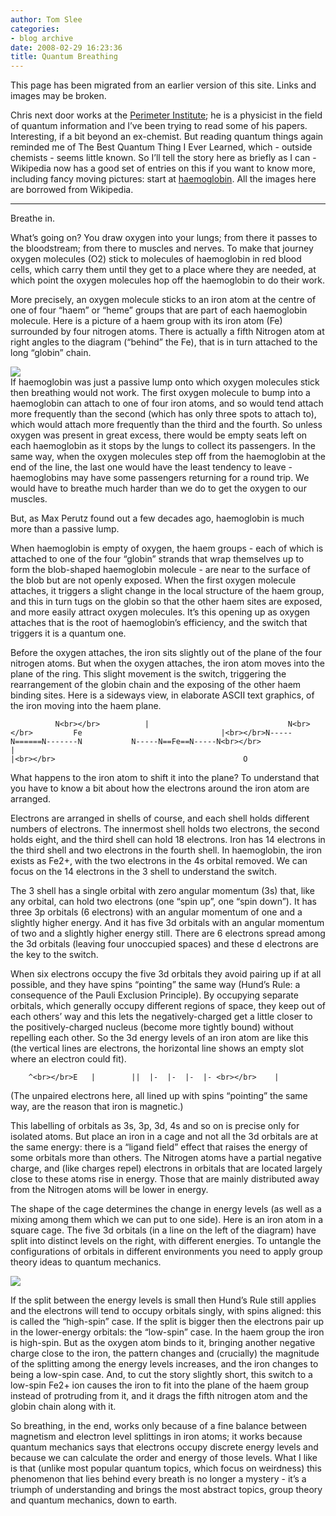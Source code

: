 ```yaml
---
author: Tom Slee
categories:
- blog archive
date: 2008-02-29 16:23:36
title: Quantum Breathing
---
```


::: {.callout-note}

This page has been migrated from an earlier version of this site. 
Links and images may be broken.

:::



				

Chris next door works at the [Perimeter Institute](http://www.perimeterinstitute.ca/); he is a physicist in the field of quantum information and I've been trying to read some of his papers. Interesting, if a bit beyond an ex-chemist. But reading quantum things again reminded me of The Best Quantum Thing I Ever Learned, which - outside chemists - seems little known. So I'll tell the story here as briefly as I can - Wikipedia now has a good set of entries on this if you want to know more, including fancy moving pictures: start at [haemoglobin](http://en.wikipedia.org/wiki/Hemoglobin). All the images here are borrowed from Wikipedia.

* * *

Breathe in.




What's going on? You draw oxygen into your lungs; from there it passes to the bloodstream; from there to muscles and nerves. To make that journey oxygen molecules (O2) stick to molecules of haemoglobin in red blood cells, which carry them until they get to a place where they are needed, at which point the oxygen molecules hop off the haemoglobin to do their work. 




More precisely, an oxygen molecule sticks to an iron atom at the centre of one of four "haem" or "heme" groups that are part of each haemoglobin molecule. Here is a picture of a haem group with its iron atom (Fe) surrounded by four nitrogen atoms. There is actually a fifth Nitrogen atom at right angles to the diagram ("behind" the Fe), that is in turn attached to the long "globin" chain.




![](http://docs.google.com/File?id=dfx7r5rf_108c2xffqct)  
If haemoglobin was just a passive lump onto which oxygen molecules stick then breathing would not work. The first oxygen molecule to bump into a haemoglobin can attach to one of four iron atoms, and so would tend attach more frequently than the second (which has only three spots to attach to), which would attach more frequently than the third and the fourth. So unless oxygen was present in great excess, there would be empty seats left on each haemoglobin as it stops by the lungs to collect its passengers. In the same way, when the oxygen molecules step off from the haemoglobin at the end of the line, the last one would have the least tendency to leave - haemoglobins may have some passengers returning for a round trip. We would have to breathe much harder than we do to get the oxygen to our muscles.




But, as Max Perutz found out a few decades ago, haemoglobin is much more than a passive lump. 




When haemoglobin is empty of oxygen, the haem groups - each of which is attached to one of the four "globin" strands that wrap themselves up to form the blob-shaped haemoglobin molecule - are near to the surface of the blob but are not openly exposed. When the first oxygen molecule attaches, it triggers a slight change in the local structure of the haem group, and this in turn tugs on the globin so that the other haem sites are exposed, and more easily attract oxygen molecules. It's this opening up as oxygen attaches that is the root of haemoglobin's efficiency, and the switch that triggers it is a quantum one.




Before the oxygen attaches, the iron sits slightly out of the plane of the four nitrogen atoms. But when the oxygen attaches, the iron atom moves into the plane of the ring. This slight movement is the switch, triggering the rearrangement of the globin chain and the exposing of the other haem binding sites. Here is a sideways view, in elaborate ASCII text graphics, of the iron moving into the haem plane.



    
              N<br></br>          |                               N<br></br>         Fe                               |<br></br>N-----N======N-------N           N-----N==Fe==N-----N<br></br>                                          |                                                                                 |<br></br>                                          O





What happens to the iron atom to shift it into the plane? To understand that you have to know a bit about how the electrons around the iron atom are arranged.





Electrons are arranged in shells of course, and each shell holds different numbers of electrons. The innermost shell holds two electrons, the second holds eight, and the third shell can hold 18 electrons. Iron has 14 electrons in the third shell and two electrons in the fourth shell. In haemoglobin, the iron exists as Fe2+, with the two electrons in the 4s orbital removed. We can focus on the 14 electrons in the 3 shell to understand the switch.




The 3 shell has a single orbital with zero angular momentum (3s) that, like any orbital, can hold two electrons (one "spin up", one "spin down"). It has three 3p orbitals (6 electrons) with an angular momentum of one and a slightly higher energy. And it has five 3d orbitals with an angular momentum of two and a slightly higher energy still. There are 6 electrons spread among the 3d orbitals (leaving four unoccupied spaces) and these d electrons are the key to the switch.




When six electrons occupy the five 3d orbitals they avoid pairing up if at all possible, and they have spins "pointing" the same way (Hund's Rule: a consequence of the Pauli Exclusion Principle). By occupying separate orbitals, which generally occupy different regions of space, they keep out of each others' way and this lets the negatively-charged get a little closer to the positively-charged nucleus (become more tightly bound) without repelling each other. So the 3d energy levels of an iron atom are like this (the vertical lines are electrons, the horizontal line shows an empty slot where an electron could fit). 



    
        ^<br></br>E   |        ||  |-  |-  |-  |- <br></br>    |




(The unpaired electrons here, all lined up with spins "pointing" the same way, are the reason that iron is magnetic.)




This labelling of orbitals as 3s, 3p, 3d, 4s and so on is precise only for isolated atoms. But place an iron in a cage and not all the 3d orbitals are at the same energy: there is a "ligand field" effect that raises the energy of some orbitals more than others. The Nitrogen atoms have a partial negative charge, and (like charges repel) electrons in orbitals that are located largely close to these atoms rise in energy. Those that are mainly distributed away from the Nitrogen atoms will be lower in energy.




The shape of the cage determines the change in energy levels (as well as a mixing among them which we can put to one side). Here is an iron atom in a square cage. The five 3d orbitals (in a line on the left of the diagram) have split into distinct levels on the right, with different energies. To untangle the configurations of orbitals in different environments you need to apply group theory ideas to quantum mechanics.




![](http://docs.google.com/File?id=dfx7r5rf_111dm3ftbcv)




If the split between the energy levels is small then Hund's Rule still applies and the electrons will tend to occupy orbitals singly, with spins aligned: this is called the "high-spin" case. If the split is bigger then the electrons pair up in the lower-energy orbitals: the "low-spin" case. In the haem group the iron is high-spin. But as the oxygen atom binds to it, bringing another negative charge close to the iron, the pattern changes and (crucially) the magnitude of the splitting among the energy levels increases, and the iron changes to being a low-spin case. And, to cut the story slightly short, this switch to a low-spin Fe2+ ion causes the iron to fit into the plane of the haem group instead of protruding from it, and it drags the fifth nitrogen atom and the globin chain along with it.




So breathing, in the end, works only because of a fine balance between magnetism and electron level splittings in iron atoms; it works because quantum mechanics says that electrons occupy discrete energy levels and because we can calculate the order and energy of those levels. What I like is that (unlike most popular quantum topics, which focus on weirdness) this phenomenon that lies behind every breath is no longer a mystery - it's a triumph of understanding and brings the most abstract topics, group theory and quantum mechanics, down to earth.


		
